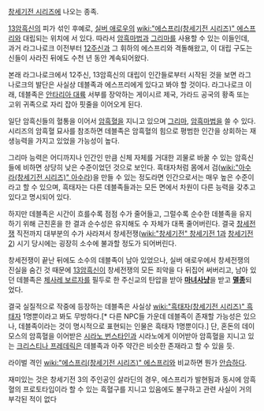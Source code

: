 [[창세기전 시리즈]]에 나오는 종족.

[[13암흑신]]의 피가 섞인 후예로, [[실버 애로우]]의 [[wiki:"에스프리(창세기전 시리즈)" 에스프리]]와 대립되는 위치에 서 있다. 따라서 [[암흑마법]]과 [[그리마]]를 사용할 수 있는 이들인데, 과거 라그나로크 이전부터 [[12주신]]과 그 휘하의 에스프리와 격돌해왔고, 이 대립 구도는 신들이 사라진 뒤에도 수천 년 동안 계속되어왔다.

본래 라그나로크에서 12주신, 13암흑신의 대립이 인간들로부터 시작된 것을 보면 라그나로크의 발단은 사실상 데블족과 에스프리에게 있다고 봐야 할 것이다. 라그나로크 이래, 데블족은 [[안타리아 대륙]] 서부를 장악하는 게이시르 제국, 가라드 공국의 황족 또는 고위 귀족으로 자리 잡아 핏줄을 이어오게 된다.

일단 암흑신들의 혈통을 이어서 [[암흑혈]]을 지니고 있으며 [[그리마]], [[암흑마법]]을 쓸 수 있다. 시리즈의 암흑혈 묘사를 참조하면 데블족은 암흑혈의 힘으로 평범한 인간을 상회하는 재생능력을 가지고 있었을 가능성이 높다.

그리마 능력은 어디까지나 인간인 만큼 신체 자체를 거대한 괴물로 바꿀 수 있는 암흑신들에 비하면 상당히 낮은 수준이었던 것으로 보인다. 흑태자처럼 몸에서 검([[wiki:"아수라(창세기전 시리즈)" 아수라]])을 만들 수 있는 정도라면 인간으로서는 매우 높은 수준이라고 할 수 있으며, 흑태자는 다른 데블족들과는 모든 면에서 차원이 다른 능력을 갖추고 있다고 명시되어 있다.

하지만 데블족은 시간이 흐를수록 점점 수가 줄어들고, 그럴수록 순수한 데블족을 유지하기 위해 근친혼을 한 결과 순수성은 유지해도 수 자체가 대폭 줄어버린다. 결국 [[창세전쟁]] 직전까지 대부분의 수가 사라져서 창세전쟁([[wiki:"창세기전" 창세기전 1]]과 [[창세기전 2]]) 시기 당시에는 굉장히 소수에 불과할 정도가 되어버린다.

창세전쟁이 끝난 뒤에도 소수의 데블족이 남아 있었으나, 실버 애로우에서 창세전쟁의 진실을 숨긴 것 때문에 [[13암흑신]]이 창세전쟁의 모든 죄악을 다 뒤집어 써버리고, 남아 있던 데블족은 [[체사레 보르자]]를 필두로 한 주신교의 탄압을 받아 '''[[마녀사냥]]'''을 받고 '''[[멸종]]'''되었다.

결국 실질적으로 작중에 등장하는 데블족은 사실상 [[wiki:"흑태자(창세기전 시리즈)" 흑태자]] 1명뿐이라고 봐도 무방하다.[* 다른 NPC들 가운데 데블족이 존재할 가능성은 있으나, 데블족이라는 것이 명시적으로 표현되는 인물은 흑태자 1명뿐이다.] 단, 혼돈의 데이모스의 암흑혈을 이어받은 [[시라노 번스타인]]과 시라노에게 이어받아 암흑혈을 지니고 있는 [[크리스티나 프레데릭]]은 데블족과 아주 약간은 비슷한 존재라고 할 수 있을 듯.

라이벌 격인 [[wiki:"에스프리(창세기전 시리즈)" 에스프리]]와 비교하면 뭔가 [[안습]]하다.

재미있는 것은 창세기전 3의 주인공인 살라딘의 경우, 에스프리가 발현됨과 동시에 암흑혈의 프로토타입이라 할 수 있는 흑혈구를 지니고 있음에도 불구하고 관련 사실이 거의 부각된 적이 없다
